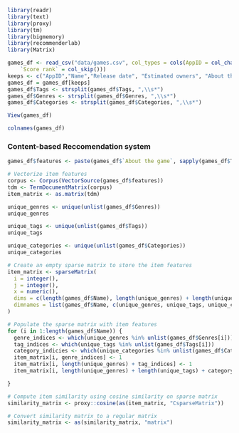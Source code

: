 

```r
library(readr)
library(text)
library(proxy)
library(tm)
library(bigmemory)
library(recommenderlab)
library(Matrix)

```


```r
games_df <- read_csv("data/games.csv", col_types = cols(AppID = col_character(), 
    `Score rank` = col_skip()))
keeps <- c("AppID","Name","Release date", "Estimated owners", "About the game", "Metacritic score", "Positive", "Negative", "Recommendations", "Categories", "Genres", "Tags")
games_df = games_df[keeps]
games_df$Tags <- strsplit(games_df$Tags, ",\\s*")
games_df$Genres <- strsplit(games_df$Genres, ",\\s*")
games_df$Categories <- strsplit(games_df$Categories, ",\\s*")

View(games_df)

```
```r
colnames(games_df)
```
### Content-based Reccomendation system
```r
games_df$features <- paste(games_df$`About the game`, sapply(games_df$Tags, paste, collapse = " "), sapply(games_df$Genres, paste, collapse = " "), sapply(games_df$Categories, paste, collapse = " "), sep = " ")
```


```r
# Vectorize item features
corpus <- Corpus(VectorSource(games_df$features))
tdm <- TermDocumentMatrix(corpus)
item_matrix <- as.matrix(tdm)
```

```r
unique_genres <- unique(unlist(games_df$Genres))
unique_genres
```

```r
unique_tags <- unique(unlist(games_df$Tags))
unique_tags
```

```r
unique_categories <- unique(unlist(games_df$Categories))
unique_categories
```

```r

# Create an empty sparse matrix to store the item features
item_matrix <- sparseMatrix(
  i = integer(),
  j = integer(),
  x = numeric(),
  dims = c(length(games_df$Name), length(unique_genres) + length(unique_tags) + length(unique_categories)),
  dimnames = list(games_df$Name, c(unique_genres, unique_tags, unique_categories))
)

```


```r
# Populate the sparse matrix with item features
for (i in 1:length(games_df$Name)) {
  genre_indices <- which(unique_genres %in% unlist(games_df$Genres[i]))
  tag_indices <- which(unique_tags %in% unlist(games_df$Tags[i]))
  category_indicies <- which(unique_categories %in% unlist(games_df$Categories[i]))
  item_matrix[i, genre_indices] <- 1
  item_matrix[i, length(unique_genres) + tag_indices] <- 1
  item_matrix[i, length(unique_genres) + length(unique_tags) + category_indicies] <- 1

}
```

```r
# Compute item similarity using cosine similarity on sparse matrix
similarity_matrix <- proxy::cosine(as(item_matrix, "CsparseMatrix"))

# Convert similarity matrix to a regular matrix
similarity_matrix <- as(similarity_matrix, "matrix")

```

